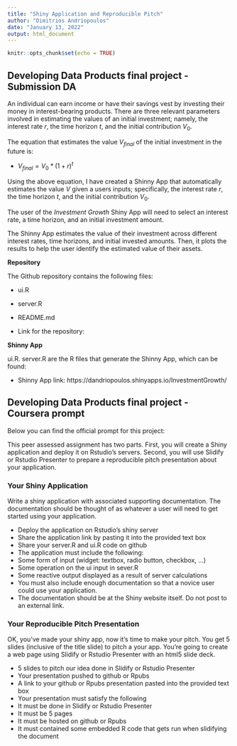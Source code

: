 ```yaml
---
title: "Shiny Application and Reproducible Pitch"
author: "Dimitrios Andriopoulos"
date: "January 13, 2022"
output: html_document
---
```


```r
knitr::opts_chunk$set(echo = TRUE)
```

## Developing Data Products final project - Submission DA

An individual can earn income or have their savings vest by investing their money in interest-bearing products. There are three relevant parameters involved in estimating the values of an initial investment; namely, the interest rate $r$, the time horizon $t$, and the initial contribution $V_0$. 

The equation that estimates the value $V_{final}$ of the initial investment in the future is:

* $V_{final}=V_0 * (1+r)^{t}$

Using the above equation, I have created a Shinny App that automatically estimates the value $V$ given a users inputs; specifically, the interest rate $r$, the time horizon $t$, and the initial contribution $V_0$.

The user of the *Investment Growth* Shiny App will need to select an interest rate, a time horizon, and
an initial investment amount. 

The Shinny App estimates the value of their investment across different interest rates, time horizons, and initial invested amounts. Then, it plots the results to help the user identify the estimated value of their assets.

**Repository**

The Github repository contains the following files:

* ui.R
* server.R
* README.md

* Link for the repository: 

**Shinny App**

ui.R. server.R are the R files that generate the Shinny App, which can be found:

* Shinny App link: https://dandriopoulos.shinyapps.io/InvestmentGrowth/


## Developing Data Products final project - Coursera prompt

Below you can find the official prompt for this project:

This peer assessed assignment has two parts. First, you will create a Shiny application and deploy it on Rstudio's servers. Second, you will use Slidify or Rstudio Presenter to prepare a reproducible pitch presentation about your application.

### Your Shiny Application

Write a shiny application with associated supporting documentation. The documentation should be thought of as whatever a user will need to get started using your application.

* Deploy the application on Rstudio's shiny server
* Share the application link by pasting it into the provided text box
* Share your server.R and ui.R code on github
* The application must include the following:
* Some form of input (widget: textbox, radio button, checkbox, ...)
* Some operation on the ui input in sever.R
* Some reactive output displayed as a result of server calculations
* You must also include enough documentation so that a novice user could use your application.
* The documentation should be at the Shiny website itself. Do not post to an external link.

### Your Reproducible Pitch Presentation

OK, you've made your shiny app, now it's time to make your pitch. You get 5 slides (inclusive of the title slide)  to pitch a your app. You're going to create a web page using Slidify or Rstudio Presenter with an html5 slide deck.

* 5 slides to pitch our idea done in Slidify or Rstudio Presenter
* Your presentation pushed to github or Rpubs
* A link to your github or Rpubs presentation pasted into the provided text box
* Your presentation must satisfy the following
* It must be done in Slidify or Rstudio Presenter
* It must be 5 pages
* It must be hosted on github or Rpubs
* It must contained some embedded R code that gets run when slidifying the document

